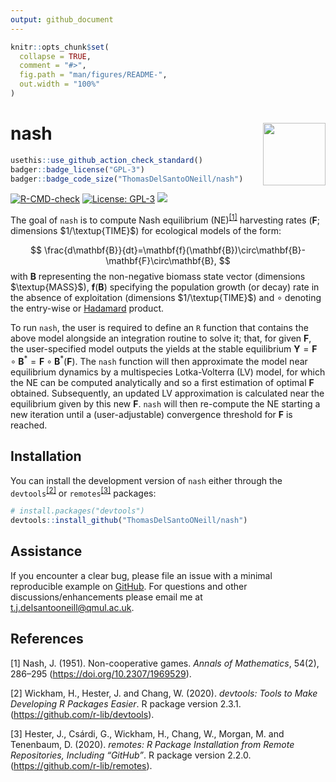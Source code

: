 ```yaml
---
output: github_document
---
```


<!-- README.md is generated from README.Rmd. Please edit that file -->

```r
knitr::opts_chunk$set(
  collapse = TRUE,
  comment = "#>",
  fig.path = "man/figures/README-",
  out.width = "100%"
)
```

# nash <a href='https://github.com/ThomasDelSantoONeill/nash'><img src='man/figures/nashlogo.svg' align="right" height="100" /></a>

<!-- badges: start -->
```r
usethis::use_github_action_check_standard()
badger::badge_license("GPL-3")
badger::badge_code_size("ThomasDelSantoONeill/nash")
```

[![R-CMD-check](https://github.com/ThomasDelSantoONeill/nash/actions/workflows/R-CMD-check.yaml/badge.svg)](https://github.com/ThomasDelSantoONeill/nash/actions/workflows/R-CMD-check.yaml)
[![License: GPL-3](https://img.shields.io/badge/license-GPL--3-blue.svg)](https://cran.r-project.org/web/licenses/GPL-3)
[![](https://img.shields.io/github/languages/code-size/ThomasDelSantoONeill/nash.svg)](https://github.com/ThomasDelSantoONeill/nash)
<!-- badges: end -->

The goal of `nash` is to compute Nash equilibrium (NE)<sup>[[1]](#1)</sup> harvesting rates ($\mathbf{F}$; dimensions $1/\textup{TIME}$) for ecological models of the form:

$$
\frac{d\mathbf{B}}{dt}=\mathbf{f}(\mathbf{B})\circ\mathbf{B}-\mathbf{F}\circ\mathbf{B},
$$
with $\mathbf{B}$ representing the non-negative biomass state vector (dimensions $\textup{MASS}$), $\mathbf{f}(\mathbf{B})$ specifying the population growth (or decay) rate in the absence of exploitation (dimensions $1/\textup{TIME}$) and $\circ$ denoting the entry-wise or [Hadamard](https://en.wikipedia.org/wiki/Hadamard_product_(matrices)) product.

To run `nash`, the user is required to define an `R` function that contains the above model alongside an integration routine to solve it; that, for given $\mathbf{F}$, the user-specified model outputs the yields at the stable equilibrium $\mathbf{Y}=\mathbf{F}\circ\mathbf{B}^*=\mathbf{F}\circ\mathbf{B}^*(\mathbf{F})$. The `nash` function will then approximate the model near equilibrium dynamics by a multispecies Lotka-Volterra (LV) model, for which the NE can be computed analytically and so a first estimation of optimal $\mathbf{F}$ obtained. Subsequently, an updated LV approximation is calculated near the equilibrium given by this new $\mathbf{F}$. `nash` will then re-compute the NE starting a new iteration until a (user-adjustable) convergence threshold for $\mathbf{F}$ is reached.

## Installation

You can install the development version of `nash` either through the `devtools`<sup>[[2]](#2)</sup> or `remotes`<sup>[[3]](#3)</sup> packages: 

``` r
# install.packages("devtools")
devtools::install_github("ThomasDelSantoONeill/nash")
```

## Assistance

If you encounter a clear bug, please file an issue with a minimal reproducible example on [GitHub](https://github.com/ThomasDelSantoONeill/nash/issues). For questions and other discussions/enhancements please email me at [t.j.delsantooneill@qmul.ac.uk](t.j.delsantooneill@qmul.ac.uk).

## References
<a id="1">[1]</a> 
Nash, J. (1951). 
Non-cooperative games. 
<i>Annals of Mathematics</i>, 54(2), 286--295 ([https://doi.org/10.2307/1969529](https://doi.org/10.2307/1969529)).

<a id="2">[2]</a>
Wickham, H., Hester, J. and Chang, W. (2020).
<i>devtools: Tools to Make Developing R Packages Easier</i>.
R package version 2.3.1.
([https://github.com/r-lib/devtools](https://github.com/r-lib/devtools)).

<a id="3">[3]</a>
Hester, J., Csárdi, G., Wickham, H., Chang, W., Morgan, M. and Tenenbaum, D. (2020).
<i>remotes: R Package Installation from Remote Repositories, Including “GitHub”</i>.
R package version 2.2.0.
([https://github.com/r-lib/remotes](https://github.com/r-lib/remotes)).
